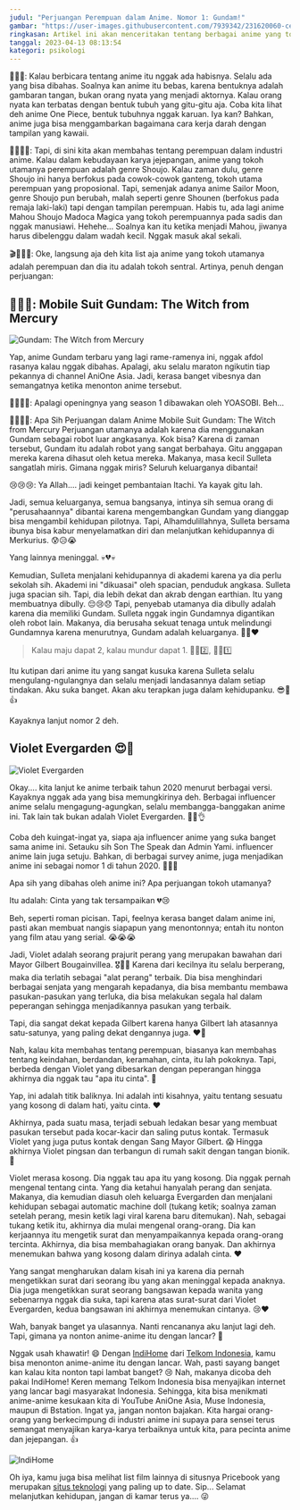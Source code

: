 ```yaml
---
judul: "Perjuangan Perempuan dalam Anime. Nomor 1: Gundam!"
gambar: "https://user-images.githubusercontent.com/7939342/231620060-cefc6de1-9e20-40a6-beb8-14f8b6a8e04c.jpg"
ringkasan: Artikel ini akan menceritakan tentang berbagai anime yang tokoh utamanya adalah perempuan
tanggal: 2023-04-13 08:13:54
kategori: psikologi
---
```


🤔💭📖: Kalau berbicara tentang anime itu nggak ada habisnya. Selalu ada yang bisa dibahas. Soalnya kan anime itu bebas, karena bentuknya adalah gambaran tangan, bukan orang nyata yang menjadi aktornya. Kalau orang nyata kan terbatas dengan bentuk tubuh yang gitu-gitu aja. Coba kita lihat deh anime One Piece, bentuk tubuhnya nggak karuan. Iya kan? Bahkan, anime juga bisa menggambarkan bagaimana cara kerja darah dengan tampilan yang kawaii.

👀👩‍🎨😍: Tapi, di sini kita akan membahas tentang perempuan dalam industri anime. Kalau dalam kebudayaan karya jejepangan, anime yang tokoh utamanya perempuan adalah genre Shoujo. Kalau zaman dulu, genre Shoujo ini hanya berfokus pada cowok-cowok ganteng, tokoh utama perempuan yang proposional. Tapi, semenjak adanya anime Sailor Moon, genre Shoujo pun berubah, malah seperti genre Shounen (berfokus pada remaja laki-laki) tapi dengan tampilan perempuan. Habis tu, ada lagi anime Mahou Shoujo Madoca Magica yang tokoh perempuannya pada sadis dan nggak manusiawi. Hehehe... Soalnya kan itu ketika menjadi Mahou, jiwanya harus dibelenggu dalam wadah kecil. Nggak masuk akal sekali.

🎬👩‍💼💪: Oke, langsung aja deh kita list aja anime yang tokoh utamanya adalah perempuan dan dia itu adalah tokoh sentral. Artinya, penuh dengan perjuangan:

## 🤖👩🔥: Mobile Suit Gundam: The Witch from Mercury

![Gundam: The Witch from Mercury](https://user-images.githubusercontent.com/7939342/231620264-d8a841de-ba17-4239-8436-0e8a10c01716.jpg)

Yap, anime Gundam terbaru yang lagi rame-ramenya ini, nggak afdol rasanya kalau nggak dibahas. Apalagi, aku selalu maraton ngikutin tiap pekannya di channel AniOne Asia. Jadi, kerasa banget vibesnya dan semangatnya ketika menonton anime tersebut.

🚀🔭👩‍🎓: Apalagi openingnya yang season 1 dibawakan oleh YOASOBI. Beh...

👩‍🚀💥🤖: Apa Sih Perjuangan dalam Anime Mobile Suit Gundam: The Witch from Mercury
Perjuangan utamanya adalah karena dia menggunakan Gundam sebagai robot luar angkasanya. Kok bisa? Karena di zaman tersebut, Gundam itu adalah robot yang sangat berbahaya. Gitu anggapan mereka karena dihasut oleh ketua mereka. Makanya, masa kecil Sulleta sangatlah miris. Gimana nggak miris? Seluruh keluarganya dibantai!

😢😢😢: Ya Allah.... jadi keinget pembantaian Itachi. Ya kayak gitu lah.

Jadi, semua keluarganya, semua bangsanya, intinya sih semua orang di "perusahaannya" dibantai karena mengembangkan Gundam yang dianggap bisa mengambil kehidupan pilotnya. Tapi, Alhamdulillahnya, Sulleta bersama ibunya bisa kabur menyelamatkan diri dan melanjutkan kehidupannya di Merkurius. 😰😥😭

Yang lainnya meninggal. 💀💔💀

Kemudian, Sulleta menjalani kehidupannya di akademi karena ya dia perlu sekolah sih. Akademi ini "dikuasai" oleh spacian, penduduk angkasa. Sulleta juga spacian sih. Tapi, dia lebih dekat dan akrab dengan earthian. Itu yang membuatnya dibully. 😔😢😞 Tapi, penyebab utamanya dia dibully adalah karena dia memiliki Gundam. Sulleta nggak ingin Gundamnya digantikan oleh robot lain. Makanya, dia berusaha sekuat tenaga untuk melindungi Gundamnya karena menurutnya, Gundam adalah keluarganya. 💪🤖❤️

> Kalau maju dapat 2, kalau mundur dapat 1. 🏃‍♀️2️⃣, 🏃‍♀️1️⃣

Itu kutipan dari anime itu yang sangat kusuka karena Sulleta selalu mengulang-ngulangnya dan selalu menjadi landasannya dalam setiap tindakan. Aku suka banget. Akan aku terapkan juga dalam kehidupanku. 😎💪👍

Kayaknya lanjut nomor 2 deh.

## Violet Evergarden 😍🥰

![Violet Evergarden](https://user-images.githubusercontent.com/7939342/231620393-7fcbe3b3-d5cd-4dcc-81a9-a77bcd5ed70d.jpg)

Okay.... kita lanjut ke anime terbaik tahun 2020 menurut berbagai versi. Kayaknya nggak ada yang bisa memungkirinya deh. Berbagai influencer anime selalu mengagung-agungkan, selalu membangga-banggakan anime ini. Tak lain tak bukan adalah Violet Evergarden. 🤩👏👌

Coba deh kuingat-ingat ya, siapa aja influencer anime yang suka banget sama anime ini. Setauku sih Son The Speak dan Admin Yami. influencer anime lain juga setuju. Bahkan, di berbagai survey anime, juga menjadikan anime ini sebagai nomor 1 di tahun 2020. 🤔🤔🤔

Apa sih yang dibahas oleh anime ini? Apa perjuangan tokoh utamanya?

Itu adalah: Cinta yang tak tersampaikan 💔😢

Beh, seperti roman picisan. Tapi, feelnya kerasa banget dalam anime ini, pasti akan membuat nangis siapapun yang menontonnya; entah itu nonton yang film atau yang serial. 😭😭😭

Jadi, Violet adalah seorang prajurit perang yang merupakan bawahan dari Mayor Gilbert Bougainvillea. 🎖️👩‍✈️ Karena dari kecilnya itu selalu berperang, maka dia terlatih sebagai "alat perang" terbaik. Dia bisa menghindari berbagai senjata yang mengarah kepadanya, dia bisa membantu membawa pasukan-pasukan yang terluka, dia bisa melakukan segala hal dalam peperangan sehingga menjadikannya pasukan yang terbaik.

Tapi, dia sangat dekat kepada Gilbert karena hanya Gilbert lah atasannya satu-satunya, yang paling dekat dengannya juga. ❤️‍🔥

Nah, kalau kita membahas tentang perempuan, biasanya kan membahas tentang keindahan, berdandan, keramahan, cinta, itu lah pokoknya. Tapi, berbeda dengan Violet yang dibesarkan dengan peperangan hingga akhirnya dia nggak tau "apa itu cinta". 🤔

Yap, ini adalah titik baliknya. Ini adalah inti kisahnya, yaitu tentang sesuatu yang kosong di dalam hati, yaitu cinta. ❤️

Akhirnya, pada suatu masa, terjadi sebuah ledakan besar yang membuat pasukan tersebut pada kocar-kacir dan saling putus kontak. Termasuk Violet yang juga putus kontak dengan Sang Mayor Gilbert. 😱 Hingga akhirnya Violet pingsan dan terbangun di rumah sakit dengan tangan bionik. 🤖

Violet merasa kosong. Dia nggak tau apa itu yang kosong. Dia nggak pernah mengenal tentang cinta. Yang dia ketahui hanyalah perang dan senjata. Makanya, dia kemudian diasuh oleh keluarga Evergarden dan menjalani kehidupan sebagai automatic machine doll (tukang ketik; soalnya zaman setelah perang, mesin ketik lagi viral karena baru ditemukan). Nah, sebagai tukang ketik itu, akhirnya dia mulai mengenal orang-orang. Dia kan kerjaannya itu mengetik surat dan menyampaikannya kepada orang-orang tercinta. Akhirnya, dia bisa membahagiakan orang banyak. Dan akhirnya menemukan bahwa yang kosong dalam dirinya adalah cinta. ❤️

Yang sangat mengharukan dalam kisah ini ya karena dia pernah mengetikkan surat dari seorang ibu yang akan meninggal kepada anaknya. Dia juga mengetikkan surat seorang bangsawan kepada wanita yang sebenarnya nggak dia suka, tapi karena atas surat-surat dari Violet Evergarden, kedua bangsawan ini akhirnya menemukan cintanya. 😢❤️

Wah, banyak banget ya ulasannya. Nanti rencananya aku lanjut lagi deh. Tapi, gimana ya nonton anime-anime itu dengan lancar? 🤔

Nggak usah khawatir! 😄 Dengan [IndiHome](https://www.indihome.co.id/) dari [Telkom Indonesia](https://www.telkom.co.id/sites), kamu bisa menonton anime-anime itu dengan lancar. Wah, pasti sayang banget kan kalau kita nonton tapi lambat banget? 😢 Nah, makanya dicoba deh pakai IndiHome! Keren memang Telkom Indonesia bisa menyajikan internet yang lancar bagi masyarakat Indonesia. Sehingga, kita bisa menikmati anime-anime kesukaan kita di YouTube AniOne Asia, Muse Indonesia, maupun di Bstation. Ingat ya, jangan nonton bajakan. Kita hargai orang-orang yang berkecimpung di industri anime ini supaya para sensei terus semangat menyajikan karya-karya terbaiknya untuk kita, para pecinta anime dan jejepangan. 👍

![IndiHome](https://user-images.githubusercontent.com/7939342/231620740-1a2cda57-bd56-4840-927a-1a726c660a83.png)

Oh iya, kamu juga bisa melihat list film lainnya di situsnya Pricebook yang merupakan [situs teknologi](https://www.pricebook.co.id/article/news/13100/rekomendasi-film-perjuangan-wanita) yang paling up to date. Sip... Selamat melanjutkan kehidupan, jangan di kamar terus ya.... 😜
